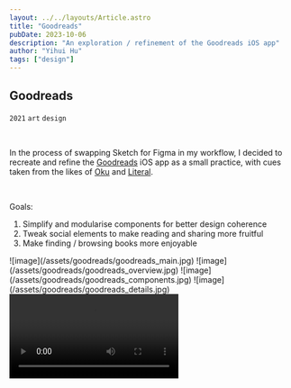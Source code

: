 ```yaml
---
layout: ../../layouts/Article.astro
title: "Goodreads"
pubDate: 2023-10-06
description: "An exploration / refinement of the Goodreads iOS app"
author: "Yihui Hu"
tags: ["design"]
---
```


## Goodreads

`2021`
`art`
`design`

<br />

In the process of swapping Sketch for Figma in my workflow, I decided to recreate and refine the [Goodreads](https://goodreads.com) iOS app as a small practice, with cues taken from the likes of [Oku](https://oku.club) and [Literal](https://literal.club).

<br />

Goals:

1. Simplify and modularise components for better design coherence
2. Tweak social elements to make reading and sharing more fruitful
3. Make finding / browsing books more enjoyable

<div className="image-container">
  ![image](/assets/goodreads/goodreads_main.jpg)
  ![image](/assets/goodreads/goodreads_overview.jpg)
  ![image](/assets/goodreads/goodreads_components.jpg)
  ![image](/assets/goodreads/goodreads_details.jpg)
</div>

<video controls autoplay>
  <source
    src="/assets/goodreads/goodreads_demo.mp4"
    type="video/mp4"
  ></source>
</video>

